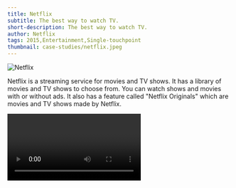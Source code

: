 ```yaml
---
title: Netflix
subtitle: The best way to watch TV.
short-description: The best way to watch TV.
author: Netflix
tags: 2015,Entertainment,Single-touchpoint
thumbnail: case-studies/netflix.jpeg
---
```


![Netflix](case-studies/Netflix.jpeg)

Netflix is a streaming service for movies and TV shows. It has a library of movies and TV shows to choose from. You can watch shows and movies with or without ads. It also has a feature called "Netflix Originals" which are movies and TV shows made by Netflix.

<Video url="https://www.youtube.com/watch?v=GV3HUDMQ-F8"/>

<Video url="https://www.youtube.com/watch?v=1Zm5MwEs1EU"/>

<Video url="https://www.youtube.com/watch?v=lwI7fIYYVuI"/>
